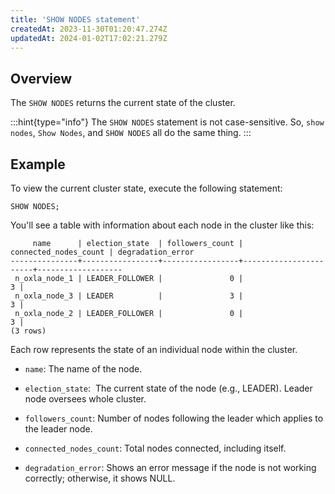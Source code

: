 ```yaml
---
title: 'SHOW NODES statement'
createdAt: 2023-11-30T01:20:47.274Z
updatedAt: 2024-01-02T17:02:21.279Z
---
```


## **Overview**

The `SHOW NODES` returns the current state of the cluster.&#x20;

:::hint{type="info"}
The `SHOW NODES` statement is not case-sensitive. So, `show nodes`, `Show Nodes`, and `SHOW NODES` all do the same thing.
:::

## **Example**

To view the current cluster state, execute the following statement:

```pgsql
SHOW NODES;
```

You'll see a table with information about each node in the cluster like this:

```pgsql
     name      | election_state  | followers_count | connected_nodes_count | degradation_error 
---------------+-----------------+-----------------+-----------------------+-------------------
 n_oxla_node_1 | LEADER_FOLLOWER |               0 |                     3 | 
 n_oxla_node_3 | LEADER          |               3 |                     3 | 
 n_oxla_node_2 | LEADER_FOLLOWER |               0 |                     3 | 
(3 rows)
```

Each row represents the state of an individual node within the cluster.

*   `name`: The name of the node.

*   `election_state`:  The current state of the node (e.g., LEADER). Leader node oversees whole cluster.

*   `followers_count`: Number of nodes following the leader which applies to the leader node.

*   `connected_nodes_count`: Total nodes connected, including itself.

*   `degradation_error`: Shows an error message if the node is not working correctly; otherwise, it shows NULL.

